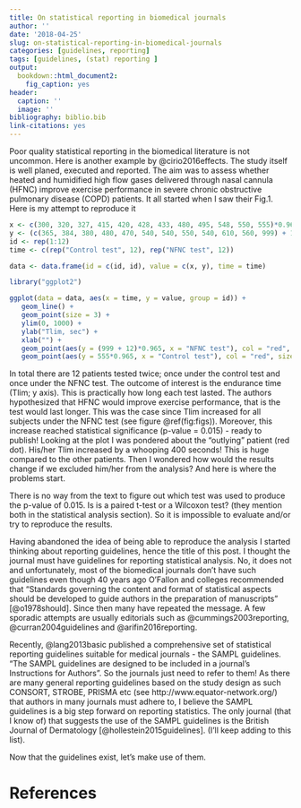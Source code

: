 ```yaml
---
title: On statistical reporting in biomedical journals
author: ''
date: '2018-04-25'
slug: on-statistical-reporting-in-biomedical-journals
categories: [guidelines, reporting]
tags: [guidelines, (stat) reporting ]
output: 
  bookdown::html_document2: 
    fig_caption: yes
header:
  caption: ''
  image: ''
bibliography: biblio.bib
link-citations: yes
---
```


Poor quality statistical reporting in the biomedical literature is not uncommon. Here is another example by @cirio2016effects. The study itself is well planed, executed and reported.
The aim was to assess whether heated and humidified high flow gases delivered through nasal cannula (HFNC) improve exercise performance in severe chronic obstructive pulmonary disease (COPD) patients. It all started when I saw their Fig.1. Here is my attempt to reproduce it 

```r
x <- c(300, 320, 327, 415, 420, 428, 433, 480, 495, 548, 550, 555)*0.965
y <- (c(365, 384, 380, 480, 470, 540, 540, 550, 540, 610, 560, 999) + 12)*0.965
id <- rep(1:12)
time <- c(rep("Control test", 12), rep("NFNC test", 12))

data <- data.frame(id = c(id, id), value = c(x, y), time = time)

library("ggplot2")

ggplot(data = data, aes(x = time, y = value, group = id)) + 
   geom_line() + 
   geom_point(size = 3) + 
   ylim(0, 1000) + 
   ylab("Tlim, sec") +
   xlab("") + 
   geom_point(aes(y = (999 + 12)*0.965, x = "NFNC test"), col = "red", size = 3) + 
   geom_point(aes(y = 555*0.965, x = "Control test"), col = "red", size = 3)
```

In total there are 12 patients tested twice; once under the control test and once under the NFNC test. The outcome of interest is the endurance time (Tlim; y axis). This is practically how long each test lasted. The authors hypothesized that HFNC would improve exercise performance, that is the test would last longer. This was the case since Tlim increased for all subjects under the NFNC test (see figure \@ref(fig:figs)). Moreover, this increase reached statistical significance (p-value = 0.015) - ready to publish! Looking at the plot I was pondered about the "outlying" patient (red dot). His/her Tlim increased by a whooping 400 seconds! This is huge compared to the other patients. Then I wondered how would the results change if we excluded him/her from the analysis? And here is where the problems start. 

There is no way from the text to figure out which test was used to produce the p-value of 0.015. Is is a paired t-test or a Wilcoxon test? (they mention both in the statistical analysis section). So it is impossible to evaluate and/or try to reproduce the results. 

Having abandoned the idea of being able to reproduce the analysis I started thinking about reporting guidelines, hence the title of this post. I thought the journal must have guidelines for reporting statistical analysis. No, it does not and unfortunately, most of the biomedical journals don't have such guidelines even though 40 years ago O'Fallon and colleges recommended that "Standards governing the content and format of statistical aspects should be developed to guide authors in the preparation of manuscripts" [@o1978should]. Since then many have repeated the message. A few sporadic attempts are usually editorials such as @cummings2003reporting, @curran2004guidelines and @arifin2016reporting. 

Recently, @lang2013basic published a comprehensive set of statistical reporting guidelines suitable for medical journals - the SAMPL guidelines. "The SAMPL guidelines are designed to be included in a journal’s Instructions for Authors”. So the journals just need to refer to them! As there are many general reporting guidelines based on the study design as such CONSORT, STROBE, PRISMA etc (see http://www.equator-network.org/) that authors in many journals must adhere to, I believe the SAMPL guidelines is a big step forward on reporting statistics. The only journal (that I know of) that suggests the use of the SAMPL guidelines is the British Journal of Dermatology [@hollestein2015guidelines]. (I'll keep adding to this list). 

Now that the guidelines exist, let's make use of them. 


# References